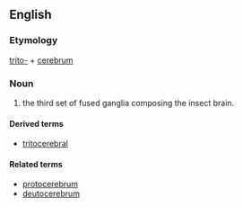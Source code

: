 ==English==

===Etymology===

[[trito-]] + [[cerebrum]]

===Noun===
{{en-noun|tritocerebra}}

# the third set of fused ganglia composing the insect brain.

====Derived terms====
*[[tritocerebral]]

====Related terms====
*[[protocerebrum]]
*[[deutocerebrum]]